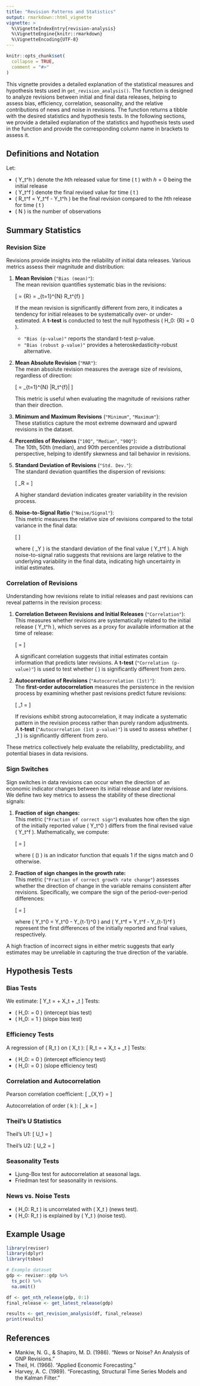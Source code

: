 ```yaml
---
title: "Revision Patterns and Statistics"
output: rmarkdown::html_vignette
vignette: >
  %\VignetteIndexEntry{revision-analysis}
  %\VignetteEngine{knitr::rmarkdown}
  %\VignetteEncoding{UTF-8}
---
```


```r
knitr::opts_chunk$set(
  collapse = TRUE,
  comment = "#>"
)
```

This vignette provides a detailed explanation of the statistical measures and hypothesis tests used in `get_revision_analysis()`. The function is designed to analyze revisions between initial and final data releases, helping to assess bias, efficiency, correlation, seasonality, and the relative contributions of news and noise in revisions. The function returns a tibble with the desired statistics and hypothesis tests. In the following sections, we provide a detailed explanation of the statistics and hypothesis tests used in the function and provide the corresponding column name in brackets to assess it.


## Definitions and Notation

Let:

- \( Y_t^h \) denote the $h$th released value for time \( t \) with $h=0$ being the initial release
- \( Y_t^f \) denote the final revised value for time \( t \)
- \( R_t^f = Y_t^f - Y_t^h \) be the final revision compared to the $h$th release for time \( t \)
- \( N \) is the number of observations

## Summary Statistics

### Revision Size  

Revisions provide insights into the reliability of initial data releases. Various metrics assess their magnitude and distribution:

1. **Mean Revision** (`"Bias (mean)"`):  
   The mean revision quantifies systematic bias in the revisions:  

   \[
   \text{Bias} = \bar{R} = \frac{1}{N} \sum_{t=1}^{N} R_t^{f}
   \]

   If the mean revision is significantly different from zero, it indicates a tendency for initial releases to be systematically over- or under-estimated. A **t-test** is conducted to test the null hypothesis \( H_0: \bar{R} = 0 \).  
   - `"Bias (p-value)"` reports the standard t-test p-value.  
   - `"Bias (robust p-value)"` provides a heteroskedasticity-robust alternative.

2. **Mean Absolute Revision** (`"MAR"`):  
   The mean absolute revision measures the average size of revisions, regardless of direction:

   \[
   \text{MAR} = \frac{1}{N} \sum_{t=1}^{N} |R_t^{f}|
   \]

   This metric is useful when evaluating the magnitude of revisions rather than their direction.

3. **Minimum and Maximum Revisions** (`"Minimum"`, `"Maximum"`):  
   These statistics capture the most extreme downward and upward revisions in the dataset.

4. **Percentiles of Revisions** (`"10Q"`, `"Median"`, `"90Q"`):  
   The 10th, 50th (median), and 90th percentiles provide a distributional perspective, helping to identify skewness and tail behavior in revisions.

5. **Standard Deviation of Revisions** (`"Std. Dev."`):  
   The standard deviation quantifies the dispersion of revisions:

   \[
   \sigma_R = \sqrt{ \frac{1}{N-1} \sum_{t=1}^{N} (R_t^{f} - \bar{R})^2 }
   \]

   A higher standard deviation indicates greater variability in the revision process.

6. **Noise-to-Signal Ratio** (`"Noise/Signal"`):  
   This metric measures the relative size of revisions compared to the total variance in the final data:

   \[
   \frac{\sigma_R}{\sigma_Y}
   \]

   where \( \sigma_Y \) is the standard deviation of the final value \( Y_t^f \). A high noise-to-signal ratio suggests that revisions are large relative to the underlying variability in the final data, indicating high uncertainty in initial estimates.


### Correlation of Revisions  

Understanding how revisions relate to initial releases and past revisions can reveal patterns in the revision process:

1. **Correlation Between Revisions and Initial Releases** (`"Correlation"`):  
   This measures whether revisions are systematically related to the initial release \( Y_t^h \), which serves as a proxy for available information at the time of release:

   \[
   \rho = \frac{\sum (Y_t^h - \bar{Y}^h) (R_t^f - \bar{R})}{\sqrt{\sum (Y_t^h - \bar{Y}^h)^2}  \sqrt{\sum (R_t^f - \bar{R})^2}}
   \]

   A significant correlation suggests that initial estimates contain information that predicts later revisions. A **t-test** (`"Correlation (p-value)"`) is used to test whether \( \rho \) is significantly different from zero.

2. **Autocorrelation of Revisions** (`"Autocorrelation (1st)"`):  
   The **first-order autocorrelation** measures the persistence in the revision process by examining whether past revisions predict future revisions:

   \[
   \rho_1 = \frac{\sum (R_t^f - \bar{R}) (R_{t-1}^f - \bar{R})}{\sqrt{\sum (R_t^f - \bar{R})^2 } \sqrt{\sum (R_{t-1}^f - \bar{R})^2}}
   \]

   If revisions exhibit strong autocorrelation, it may indicate a systematic pattern in the revision process rather than purely random adjustments.  
   A **t-test** (`"Autocorrelation (1st p-value)"`) is used to assess whether \( \rho_1 \) is significantly different from zero.

These metrics collectively help evaluate the reliability, predictability, and potential biases in data revisions.

### Sign Switches
Sign switches in data revisions can occur when the direction of an economic indicator changes between its initial release and later revisions. We define two key metrics to assess the stability of these directional signals:

1. **Fraction of sign changes:**  
   This metric (`"Fraction of correct sign"`) evaluates how often the sign of the initially reported value \( Y_t^0 \) differs from the final revised value \( Y_t^f \). Mathematically, we compute:  

   \[
   \text{Fraction of sign consistency} = \frac{\sum_{t=1}^{T} \mathbb{1}(\text{sign}(Y_t^0) = \text{sign}(Y_t^f))}{T}
   \]

   where \( \mathbb{1}(\cdot) \) is an indicator function that equals 1 if the signs match and 0 otherwise.

2. **Fraction of sign changes in the growth rate:**  
   This metric (` "Fraction of correct growth rate change"`) assesses whether the direction of change in the variable remains consistent after revisions. Specifically, we compare the sign of the period-over-period differences:

   \[
   \text{Fraction of sign consistency in growth} = \frac{\sum_{t=2}^{T} \mathbb{1}(\text{sign}(\Delta Y_t^0) = \text{sign}(\Delta Y_t^f))}{T-1}
   \]

   where \( \Delta Y_t^0 = Y_t^0 - Y_{t-1}^0 \) and \( \Delta Y_t^f = Y_t^f - Y_{t-1}^f \) represent the first differences of the initially reported and final values, respectively.

A high fraction of incorrect signs in either metric suggests that early estimates may be unreliable in capturing the true direction of the variable.

## Hypothesis Tests

### Bias Tests
We estimate:
\[ Y_t = \alpha + \beta X_t + \varepsilon_t \]
Tests:

- \( H_0: \alpha = 0 \) (intercept bias test)
- \( H_0: \beta = 1 \) (slope bias test)

### Efficiency Tests
A regression of \( R_t \) on \( X_t \):
\[ R_t = \gamma + \delta X_t + \nu_t \]
Tests:

- \( H_0: \gamma = 0 \) (intercept efficiency test)
- \( H_0: \delta = 0 \) (slope efficiency test)

### Correlation and Autocorrelation
Pearson correlation coefficient:
\[ \rho_{X,Y} = \frac{\sum (X_t - \bar{X}) (Y_t - \bar{Y})}{\sqrt{\sum (X_t - \bar{X})^2 \sum (Y_t - \bar{Y})^2}} \]

Autocorrelation of order \( k \):
\[ \rho_k = \frac{\sum (R_t - \bar{R}) (R_{t-k} - \bar{R})}{\sum (R_t - \bar{R})^2} \]

### Theil’s U Statistics
Theil’s U1:
\[ U_1 = \frac{\sqrt{\frac{1}{N} \sum_{t=1}^{N} (R_t)^2}}{\sqrt{\frac{1}{N} \sum_{t=1}^{N} (Y_t^2 + X_t^2)}} \]

Theil’s U2:
\[ U_2 = \frac{\sqrt{\sum (Y_t - Y_{t-1})^2}}{\sqrt{\sum (X_t - X_{t-1})^2}} \]

### Seasonality Tests

- Ljung-Box test for autocorrelation at seasonal lags.
- Friedman test for seasonality in revisions.

### News vs. Noise Tests

- \( H_0: R_t \) is uncorrelated with \( X_t \) (news test).
- \( H_0: R_t \) is explained by \( Y_t \) (noise test).


## Example Usage
```r
library(reviser)
library(dplyr)
library(tsbox)
```

```r
# Example dataset
gdp <- reviser::gdp %>%
  ts_pc() %>%
  na.omit()

df <- get_nth_release(gdp, 0:1)
final_release <- get_latest_release(gdp)

results <- get_revision_analysis(df, final_release)
print(results)
```

## References
- Mankiw, N. G., & Shapiro, M. D. (1986). "News or Noise? An Analysis of GNP Revisions."
- Theil, H. (1966). "Applied Economic Forecasting."
- Harvey, A. C. (1989). "Forecasting, Structural Time Series Models and the Kalman Filter."